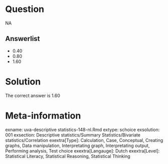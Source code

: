 Question
========

NA

Answerlist
----------
* 0.40
* 0.80
* 1.60

Solution
========

The correct answer is  1.60 

Meta-information
================
exname: uva-descriptive statistics-148-nl.Rmd 
extype: schoice 
exsolution: 001 
exsection: Descriptive statistics/Summary Statistics/Bivariate statistics/Correlation
exextra[Type]: Calculation, Case, Conceptual, Creating graphs, Data manipulation, Interpretating graph, Interpretating output, Performing analysis, Test choice 
exextra[Langauge]: Dutch 
exextra[Level]: Statistical Literacy, Statistical Reasoning, Statistical Thinking 
